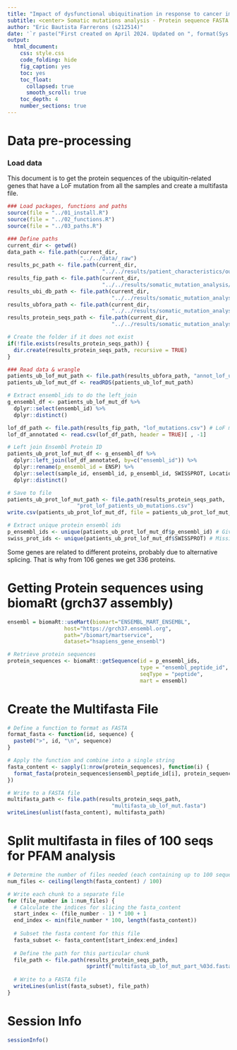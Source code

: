 ```yaml
---
title: "Impact of dysfunctional ubiquitination in response to cancer immunotherapy"
subtitle: <center> Somatic mutations analysis - Protein sequence FASTA file generation </center>
author: "Eric Bautista Farrerons (s212514)"
date: '`r paste("First created on April 2024. Updated on ", format(Sys.Date(), "%d %B %Y"))`'
output:
  html_document:
    css: style.css
    code_folding: hide
    fig_caption: yes
    toc: yes
    toc_float:
      collapsed: true
      smooth_scroll: true
    toc_depth: 4
    number_sections: true
---
```


# Data pre-processing
### Load data

This document is to get the protein sequences of the ubiquitin-related genes that have a LoF mutation from all the samples and create a multifasta file.

```r
### Load packages, functions and paths
source(file = "../01_install.R")
source(file = "../02_functions.R")
source(file = "../03_paths.R")

### Define paths
current_dir <- getwd()
data_path <- file.path(current_dir,
                       "../../data/_raw")
results_pc_path <- file.path(current_dir,
                              "../../results/patient_characteristics/output")
results_fip_path <- file.path(current_dir,
                              "../../results/somatic_mutation_analysis/functional_impact_prediction/output")
results_ubi_db_path <- file.path(current_dir, 
                                 "../../results/somatic_mutation_analysis/ubiquitin_custom_GS/output")
results_ubfora_path <- file.path(current_dir, 
                                 "../../results/somatic_mutation_analysis/ubiquitin_fora/output")
results_protein_seqs_path <- file.path(current_dir, 
                                 "../../results/somatic_mutation_analysis/protein_seqs/output")

# Create the folder if it does not exist
if(!file.exists(results_protein_seqs_path)) {
  dir.create(results_protein_seqs_path, recursive = TRUE)
}

### Read data & wrangle
patients_ub_lof_mut_path <- file.path(results_ubfora_path, "annot_lof_ub.rds") # LoF patients mutations df
patients_ub_lof_mut_df <- readRDS(patients_ub_lof_mut_path)

# Extract ensembl_ids to do the left_join
g_ensembl_df <- patients_ub_lof_mut_df %>% 
  dplyr::select(ensembl_id) %>% 
  dplyr::distinct()

lof_df_path <- file.path(results_fip_path, "lof_mutations.csv") # LoF mutations df
lof_df_annotated <- read.csv(lof_df_path, header = TRUE)[ , -1]

# Left join Ensembl Protein ID
patients_ub_prot_lof_mut_df <- g_ensembl_df %>% 
  dplyr::left_join(lof_df_annotated, by=c("ensembl_id")) %>% 
  dplyr::rename(p_ensembl_id = ENSP) %>% 
  dplyr::select(sample_id, ensembl_id, p_ensembl_id, SWISSPROT, Location, Allele, Liberal_consequence) %>% 
  dplyr::distinct()

# Save to file
patients_ub_prot_lof_mut_path <- file.path(results_protein_seqs_path, 
                      "prot_lof_patients_ub_mutations.csv")
write.csv(patients_ub_prot_lof_mut_df, file = patients_ub_prot_lof_mut_path, row.names = TRUE)

# Extract unique protein ensembl ids
p_ensembl_ids <- unique(patients_ub_prot_lof_mut_df$p_ensembl_id) # Gives 336 protein_ids for 106 genes
swiss_prot_ids <- unique(patients_ub_prot_lof_mut_df$SWISSPROT) # Missing a few (98 swissprot_ids vs 106 genes)
```

Some genes are related to different proteins, probably due to alternative splicing. That is why from 106 genes we get 336 proteins.

# Getting Protein sequences using biomaRt (grch37 assembly)

```r
ensembl = biomaRt::useMart(biomart="ENSEMBL_MART_ENSEMBL",
                  host="https://grch37.ensembl.org",
                  path="/biomart/martservice",
                  dataset="hsapiens_gene_ensembl")

# Retrieve protein sequences
protein_sequences <- biomaRt::getSequence(id = p_ensembl_ids, 
                                          type = "ensembl_peptide_id", 
                                          seqType = "peptide", 
                                          mart = ensembl)
```

# Create the Multifasta File

```r
# Define a function to format as FASTA
format_fasta <- function(id, sequence) {
  paste0(">", id, "\n", sequence)
}

# Apply the function and combine into a single string
fasta_content <- sapply(1:nrow(protein_sequences), function(i) {
  format_fasta(protein_sequences$ensembl_peptide_id[i], protein_sequences$peptide[i])
})

# Write to a FASTA file
multifasta_path <- file.path(results_protein_seqs_path, 
                                 "multifasta_ub_lof_mut.fasta")
writeLines(unlist(fasta_content), multifasta_path)
```

# Split multifasta in files of 100 seqs for PFAM analysis

```r
# Determine the number of files needed (each containing up to 100 sequences)
num_files <- ceiling(length(fasta_content) / 100)

# Write each chunk to a separate file
for (file_number in 1:num_files) {
  # Calculate the indices for slicing the fasta_content
  start_index <- (file_number - 1) * 100 + 1
  end_index <- min(file_number * 100, length(fasta_content))
  
  # Subset the fasta content for this file
  fasta_subset <- fasta_content[start_index:end_index]
  
  # Define the path for this particular chunk
  file_path <- file.path(results_protein_seqs_path, 
                         sprintf("multifasta_ub_lof_mut_part_%03d.fasta", file_number))
  
  # Write to a FASTA file
  writeLines(unlist(fasta_subset), file_path)
}
```

# Session Info

```r
sessionInfo()
```
